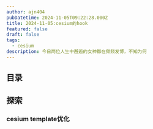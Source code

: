 ```yaml
---
author: ajn404
pubDatetime: 2024-11-05T09:22:28.000Z
title: 2024-11-05:cesium的hook
featured: false
draft: false
tags:
  - cesium
description: 今日两位人生中邂逅的女神都在频频发博，不知为何
---
```


## 目录

## 探索

### cesium template优化


<Template client:load />

只是使用了一个useReducer,但好像没有必要

- use hooks


<TemplateUseHook client:load />

<details open>
<summary>`/src/components/react/cesium/hooks/useCesium.ts`</summary>

```ts
import { useEffect, useRef } from "react";
import { Viewer, Ion } from "cesium";

// 自定义 Hook，用于初始化 Cesium 和管理生命周期
export const useCesium = () => {
  const cesiumContainerRef = useRef(null); // DOM 容器引用
  const viewerRef = useRef(null); // 使用 useRef 保存 Cesium Viewer 实例

  // 设置 Cesium 的默认访问令牌
  Ion.defaultAccessToken =
    "eyJhbGciOiJIUzI1NiIsInR5cCI6IkpXVCJ9.eyJqdGkiOiIwOWRkMzFlYS0yMDVhLTRkNzYtYWJmMC1hMmE1NjljN2MyNjMiLCJpZCI6NzMzNDQsImlhdCI6MTYzNjgxNDEzNX0.Q2MfD_lkQgsJ-R3NPfYjS9QA9q_j4Py8DktYKsPmZNg";

  useEffect(() => {
    if (cesiumContainerRef.current && !viewerRef.current) {
      // 初始化 Cesium Viewer
      const cesiumViewer = new Viewer(cesiumContainerRef.current, {
        terrainProvider: undefined,
        baseLayerPicker: false,
        geocoder: false,
        homeButton: false,
        sceneModePicker: false,
        navigationHelpButton: false,
        animation: false,
        timeline: false,
        fullscreenButton: false,
      });

      // 移除 Cesium 的版权信息
      //@ts-ignore
      cesiumViewer._cesiumWidget._creditContainer.style.display = "none";

      // 使 canvas 元素在点击时获得焦点
      cesiumViewer.canvas.onclick = () => cesiumViewer.canvas.focus();

      // 停止滚轮事件的传播
      const handleWheel = event => event.stopPropagation();
      cesiumContainerRef.current.addEventListener("wheel", handleWheel);

      // 保存 viewer 实例
      viewerRef.current = cesiumViewer;

      // 清理：在组件卸载时销毁 Viewer 实例
      return () => {
        if (cesiumViewer && !cesiumViewer.isDestroyed()) {
          cesiumViewer.destroy();
        }
      };
    }
  }, []); // 依赖项为空数组，确保只初始化一次

  return { cesiumContainerRef, viewer: viewerRef.current };
};
```

</details>

## 类型体操

题目描述

```ts
interface Cat {
  type: "cat";
  breeds: "Abyssinian" | "Shorthair" | "Curl" | "Bengal";
}

interface Dog {
  type: "dog";
  breeds: "Hound" | "Brittany" | "Bulldog" | "Boxer";
  color: "brown" | "white" | "black";
}

type MyDogType = LookUp<Cat | Dog, "dog">; // expected to be `Dog`
```

答案

```ts
type LookUp<U, T> = U extends { type: T } ? U : never;
```

## 金融

净资产收益率（Return on Equity, ROE）是衡量企业盈利能力的重要指标之一，用来衡量公司利用股东权益（即净资产）产生利润的能力。ROE 表示每一单位的股东权益可以带来多少利润，其计算公式如下：

$$
\text{ROE} = \frac{\text{净利润}}{\text{平均净资产}} \times 100\%
$$

其中：

- **净利润**：企业在一定期间内的税后利润。
- **平均净资产**：通常为期初和期末净资产的平均值，计算公式为 $$(\text{期初净资产} + \text{期末净资产}) / 2$$。

### ROE 的作用

ROE 反映了企业自有资本的收益能力，是投资者评估公司盈利能力、财务效率的重要依据。高 ROE 表明公司用较少的资本产生了更多的利润，通常被视为经营效率高的表现。

### ROE 的意义和局限性

1. **意义**：高 ROE 通常意味着公司有较强的盈利能力和资本使用效率。
2. **局限性**：高 ROE 可能因为高负债率，因而并非所有高 ROE 的企业都是财务状况健康的。ROE 需要与其他财务指标结合使用，全面评估公司的财务健康状况。

### 提高 ROE 的方法

- **提升销售利润率**：增加营业收入和净利润。
- **提高资产周转率**：增加净资产的周转效率。
- **合理控制财务杠杆**：在适度的风险下，通过借款等手段放大权益资本的回报率。
